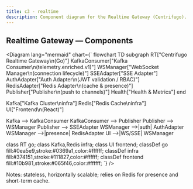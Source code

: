 ```yaml
---
title: c3 - realtime
description: Component diagram for the Realtime Gateway (Centrifugo).
---
```


## Realtime Gateway — Components

<Diagram lang="mermaid" chart={`
flowchart TD
  subgraph RT["Centrifugo Realtime Gateway\n(Go)"]
    KafkaConsumer["Kafka Consumer\n(telemetry.enriched.v1)"]
    WSManager["WebSocket Manager\n(connection lifecycle)"]
    SSEAdapter["SSE Adapter"]
    AuthAdapter["Auth Adapter\n(JWT validation / RBAC)"]
    RedisAdapter["Redis Adapter\n(cache & presence)"]
    Publisher["Publisher\n(push to channels)"]
    Health["Health & Metrics"]
  end

  Kafka["Kafka Cluster\ninfra"]
  Redis["Redis Cache\ninfra"]
  UI["Frontend\n(React)"]

  Kafka --> KafkaConsumer
  KafkaConsumer --> Publisher
  Publisher --> WSManager
  Publisher --> SSEAdapter
  WSManager -->|auth| AuthAdapter
  WSManager -->|presence| RedisAdapter
  UI -->|WS/SSE| WSManager

  class RT go;
  class Kafka,Redis infra;
  class UI frontend;
  classDef go fill:#0ea5e9,stroke:#0369a1,color:#ffffff;
  classDef infra fill:#374151,stroke:#111827,color:#ffffff;
  classDef frontend fill:#10b981,stroke:#065f46,color:#ffffff;
  `} />

Notes: stateless, horizontally scalable; relies on Redis for presence and short-term cache.
